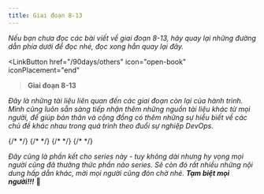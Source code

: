 ```yaml
---
title: Giai đoạn 8-13
---
```



_Nếu bạn chưa đọc các bài viết về giai đoạn 8-13, hãy quay lại những đường dẫn phía dưới để đọc nhé, 
đọc xong hẳn quay lại đây._

<LinkButton 
    href="/90days/others"
    icon="open-book"
    iconPlacement="end"
><b>Giai đoạn 8-13</b></LinkButton>

_Đây là những tài liệu liên quan đến các giai đoạn còn lại của hành trình. Mình cũng luôn sẵn sàng tiếp nhận thêm những 
nguồn tài liệu khác từ mọi người, để giúp bản thân và cộng đồng có thêm những sự hiểu biết về các chủ đề khác nhau
trong quá trình theo đuổi sự nghiệp DevOps._

<Tabs>
    <TabItem label="S8">
        <Kubernetes/>
    </TabItem>
    <TabItem label="S9">
        {/* <Day22/> */}
    </TabItem>
    <TabItem label="S10">
        {/* <Day23/> */}
    </TabItem>
    <TabItem label="S11">
        {/* <Day24/> */}
    </TabItem>
    <TabItem label="S12">
        {/* <Day25/> */}
    </TabItem>
</Tabs> 

_Đây cũng là phần kết cho series này - tuy không dài nhưng hy vọng mọi người cũng đã thưởng thức phần
nào series. Sẽ còn đó rất nhiều những nội dung hấp dẫn khác, mời mọi người cũng đón chờ nhé. **Tạm biệt
mọi người!!!**_ 🚀